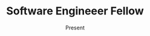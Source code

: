 ---
date: Present
title: Software Engineeer Fellow
company: Pay Your Tuition Inc.
location: Remote
range: June 2021 - Present
url: https://pytf-54a8d.web.app/
description:
    - Implemented PayPal API to allow end-user donations in our foundation site.
    - Work in a fast-pace start up environment with technologies such as React/Redux, Express, MongoDB, Docker and AWS.
    - Draft use cases and requirements for a web-app project following an agile, user-centered method.
---